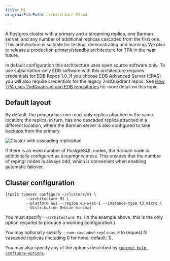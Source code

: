 ```yaml
---
title: M1
originalFilePath: architecture-M1.md

---
```


A Postgres cluster with a primary and a streaming replica, one Barman
server, and any number of additional replicas cascaded from the first
one. This architecture is suitable for testing, demonstrating and
learning. We plan to release a production primary/standby architecture
for TPA in the near future.

In default configuration this architecture uses open source software
only. To use subscription-only EDB software with this architecture
requires credentials for EDB Repos 1.0. If you choose EDB Advanced
Server (EPAS) you will also require credentials for the legacy
2ndQuadrant repos.
See [How TPA uses 2ndQuadrant and EDB repositories](reference/2q_and_edb_repositories)
for more detail on this topic.

## Default layout

By default, the primary has one read-only replica attached in the same
location; the replica, in turn, has one cascaded replica attached in a
different location, where the Barman server is also configured to take
backups from the primary.

![Cluster with cascading replication](images/m1.png)

If there is an even number of PostgreSQL nodes, the Barman node is
additionally configured as a repmgr witness. This ensures that the
number of repmgr nodes is always odd, which is convenient when
enabling automatic failover.

## Cluster configuration

```
[tpa]$ tpaexec configure ~/clusters/m1 \
         --architecture M1 \
         --platform aws --region eu-west-1 --instance-type t3.micro \
         --distribution Debian-minimal
```

You must specify `--architecture M1`. (In the example above, this is
the only option required to produce a working configuration.)

You may optionally specify `--num-cascaded-replicas N` to request N
cascaded replicas (including 0 for none; default: 1).

You may also specify any of the options described by
[`tpaexec help configure-options`](tpaexec-configure).
